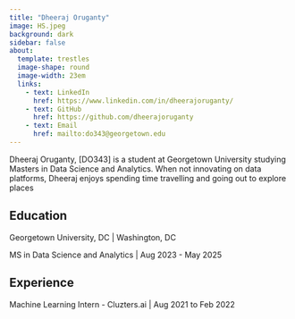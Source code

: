 ```yaml
---
title: "Dheeraj Oruganty"
image: HS.jpeg
background: dark
sidebar: false
about: 
  template: trestles
  image-shape: round
  image-width: 23em
  links:
    - text: LinkedIn
      href: https://www.linkedin.com/in/dheerajoruganty/
    - text: GitHub
      href: https://github.com/dheerajoruganty
    - text: Email
      href: mailto:do343@georgetown.edu
---
```


Dheeraj Oruganty, [DO343] is a student at Georgetown University studying Masters in Data Science and Analytics. When not innovating on data platforms, Dheeraj enjoys spending time travelling and going out to explore places

## Education

Georgetown University, DC | Washington, DC

MS in Data Science and Analytics | 
Aug 2023 - May 2025

## Experience

Machine Learning Intern - Cluzters.ai | Aug 2021 to Feb 2022